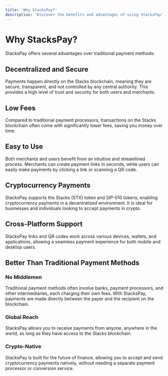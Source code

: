 ```yaml
---
title: 'Why StacksPay?'
description: 'Discover the benefits and advantages of using StacksPay'
---
```


# Why StacksPay?

StacksPay offers several advantages over traditional payment methods:

## Decentralized and Secure
Payments happen directly on the Stacks blockchain, meaning they are secure, transparent, and not controlled by any central authority. This provides a high level of trust and security for both users and merchants.

## Low Fees
Compared to traditional payment processors, transactions on the Stacks blockchain often come with significantly lower fees, saving you money over time.

## Easy to Use
Both merchants and users benefit from an intuitive and streamlined process. Merchants can create payment links in seconds, while users can easily make payments by clicking a link or scanning a QR code.

## Cryptocurrency Payments
StacksPay supports the Stacks (STX) token and SIP-010 tokens, enabling cryptocurrency payments in a decentralized environment. It is ideal for businesses and individuals looking to accept payments in crypto.

## Cross-Platform Support
StacksPay links and QR codes work across various devices, wallets, and applications, allowing a seamless payment experience for both mobile and desktop users.

## Better Than Traditional Payment Methods

### No Middlemen
Traditional payment methods often involve banks, payment processors, and other intermediaries, each charging their own fees. With StacksPay, payments are made directly between the payer and the recipient on the blockchain.

### Global Reach
StacksPay allows you to receive payments from anyone, anywhere in the world, as long as they have access to the Stacks blockchain.

### Crypto-Native
StacksPay is built for the future of finance, allowing you to accept and send cryptocurrency payments natively, without needing a separate payment processor or conversion service.